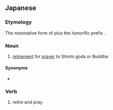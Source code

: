 ==Japanese==
{{ja-kanjitab|お|こも|o2=こもり|yomi=kun}}

===Etymology===
The nominative form of {{l|ja|籠る}} plus the honorific prefix {{l|ja|御|tr=お, ''o-''}}.

===Noun===
{{ja-noun|おこもり}}

# [[retirement]] for [[prayer]] to Shinto gods or Buddha

====Synonyms====
* {{l|ja|参籠}}

===Verb===
{{ja-verb-suru|おこもり}}

# retire and pray